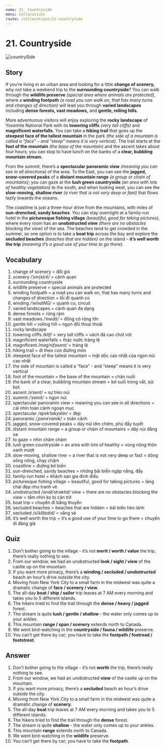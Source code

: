 ```yaml
---
name: 21. Countryside
menu: Collocations
route: /collocations/21-countryside
---
```



# 21. Countryside

<Image src={countrysideImg} alt="countrySide" />

## Story

If you’re living in an urban area and looking for a little **change of scenery,** why not take a weekend trip to the **surrounding countryside**? You can walk through the **wildlife preserve** _(special area where animals are protected)_, where a **winding footpath** _(a road you can walk on, that has many turns and changes of direction)_ will lead you through **varied landscapes** including **dense forests, vast meadows,** and **gentle, rolling hills.**

More adventurous visitors will enjoy exploring the **rocky landscape** of Yosemite National Park with its **towering cliffs** _(very tall cliffs)_ and **magnificent waterfalls**. You can take a **hiking trail** that goes up the **steepest face of the tallest mountain** in the park _(the side of a mountain is called a “face” – and “steep” means it is very vertical)_. The trail starts at the **foot of the mountain** _(the base of the mountain)_ and the ascent takes about four hours; you can stop to have lunch on the banks of a **clear, bubbling mountain stream.**

From the summit, there’s a **spectacular panoramic view** _(meaning you can see in all directions)_ of the area. To the East, you can see the **jagged, snow-covered peaks** of a **distant mountain range** _(a group or chain of mountains)_; you can gaze at the **lush green countryside** _(an area with lots of healthy vegetation)_ to the south, and when looking west, you can see the **slow-moving, shallow river** _(a river that is not very deep or fast)_ that flows lazily towards the oceans.

The coastline is just a three-hour drive from the mountains, with miles of **sun-drenched, sandy beaches**. You can stay overnight at a family-run hotel in the **picturesque fishing village** _(beautiful, good for taking pictures)_, where every room has an **unobstructed view** _(there are no obstacles blocking the view)_ of the sea. The beaches tend to get crowded in the summer, so one option is to take a **boat trip** across the bay and explore the **secluded beaches** _(beaches that are hidden)_ on the island – **it’s well worth the trip** _(meaning it’s a good use of your time to go there)._

## Vocabulary

1. change of scenery = đổi gió
2. scenery _/ˈsin(ə)rē/_ = cảnh quan
3. surrounding countryside
4. wildlife preserve = special animals are protected
5. winding footpath = a road you can walk on, that has many turns and changes of direction = lối đi quanh co
6. winding _/ˈwīndiNG/_ = quanh co, circuit
7. varied landscapes = cảnh quan đa dạng
8. dense forests = rừng rậm
9. vast meadows _/ˈmedō/_ = đồng cỏ rộng lớn
10. gentle hill = rolling hill = ngọn đồi thoai thoải
11. rocky landscape
12. towering cliffs _/klif/_ = very tall cliffs = vách đá cao chót vót
13. magnificent waterfalls = thác nước tráng lệ
14. magnificent _/magˈnifəsənt/_ = tráng lệ
15. hiking trail = đi theo con đường mòn
16. steepest face of the tallest mountain = mặt dốc cao nhất của ngọn núi cao nhất
17. the side of mountain is called a “face” - and “steep” means it is very vertical
18. foot of the mountain = the base of the mountain = chân nuối
19. the bank of a clear, bubbling mountain stream = bờ suối trong vắt, sủi bọt.
20. ascent _/əˈsent/_ = sự trèo núi
21. summit _/ˈsəmit/_ = ngọn núi
22. spectacular panoramic view = meaning you can see in all directions = cái nhìn toàn cảnh ngoạn mục
23. spectacular _/spekˈtakyələr/_ = đẹp
24. panoramic _/ˌpanəˈramik/_ = toàn cảnh
25. jagged, snow-covered peaks = dãy núi lởm chởm, phủ đầy tuyết
26. distant mountain range = a group or chain of mountains = dãy núi đằng xa
27. to gaze = nhìn chăm chăm
28. lush green countryside = an area with lots of healthy = vùng nông thôn xanh mượt
29. slow-moving, shallow river = a river that is not very deep or fast = dòng sông nông, chạy chậm
30. coastline = đường bờ biển
31. sun-drenched, sandy beaches = những bãi biển ngập nắng, đầy
32. family-run hotel = khách sạn gia đình điều
33. picturesque fishing village = beautiful, good for taking pictures = làng chài đẹp như tranh vẽ
34. unobstructed _/ənəbˈstrəktid/_ view = there are no obstacles blocking the view = tầm nhìn ko bị cản trở
35. boat trip = chuyến đi bằng thuyền
36. secluded beaches = beaches that are hidden = bãi biển hẻo lánh
37. secluded _/siˈklo͞odid/_ = vắng vẻ
38. it’s well worth the trip = it’s a good use of your time to go there = chuyến đi đáng giá

## Quiz

1. Don’t bother going to the village - it’s not **merit / worth / value** the trip, there’s really nothing to see.
2. From our window, we had an unobstructed **look / sight / view** of the castle up on the mountain.
3. If you want more privacy, there’s a **winding / secluded / unobstructed** beach an hour’s drive outside the city.
4. Moving from New York City to a small farm in the midwest was quite a dramatic change of **face / scenery / view.**
5. The all-day **boat / ship / sailor** trip leaves at 7 AM every morning and takes you to 5 different islands.
6. The hikers tried to find the trail through the **dense / heavy / jagged** forest.
7. The stream is quite **lush / gentle / shallow** - the water only comes up to your ankles.
8. This mountain **range / span / scenery** extends north to Canada.
9. We went bird-watching in the **countryside / fauna / wildlife** preserve.
10. You can’t get there by car; you have to take the **footpath / footroad / footstreet**.

## Answer

1. Don’t bother going to the village - it’s not **worth** the trip, there’s really nothing to see.
2. From our window, we had an unobstructed **view** of the castle up on the mountain.
3. If you want more privacy, there’s a **secluded** beach an hour’s drive outside the city.
4. Moving from New York City to a small farm in the midwest was quite a dramatic change of **scenery.**
5. The all-day **boat** trip leaves at 7 AM every morning and takes you to 5 different islands.
6. The hikers tried to find the trail through the **dense** forest.
7. The stream is quite **shallow** - the water only comes up to your ankles.
8. This mountain **range** extends north to Canada.
9. We went bird-watching in the **wildlife** preserve.
10. You can’t get there by car; you have to take the **footpath**.
